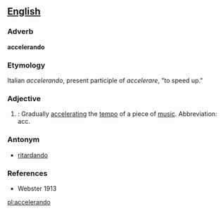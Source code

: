 ==[[English]]==

===Adverb===
'''accelerando'''

===Etymology===
Italian ''accelerando'', present participle of ''accelerare'', "to speed up."

===Adjective===
#{{cattag|Music}}: Gradually [[accelerating]] the [[tempo]] of a piece of [[music]].  Abbreviation: acc.

===Antonym===
*[[ritardando]]

===References===
*Webster 1913

[[pl:accelerando]]
